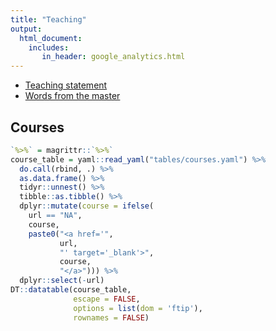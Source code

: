 ```yaml
---
title: "Teaching"
output: 
  html_document:
    includes:
       in_header: google_analytics.html
---
```


- [Teaching statement](resources/statement.pdf)
- [Words from the master](https://www.youtube.com/watch?v=h0gbw-Ur_do)

## Courses

```r
`%>%` = magrittr::`%>%`
course_table = yaml::read_yaml("tables/courses.yaml") %>%
  do.call(rbind, .) %>%
  as.data.frame() %>%
  tidyr::unnest() %>%
  tibble::as.tibble() %>%
  dplyr::mutate(course = ifelse(
    url == "NA",
    course,
    paste0("<a href='",
           url,
           "' target='_blank'>",
           course,
           "</a>"))) %>%
  dplyr::select(-url)
DT::datatable(course_table,
              escape = FALSE,
              options = list(dom = 'ftip'),
              rownames = FALSE)
```
